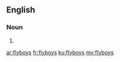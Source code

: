 ==English==

===Noun===
{{head|en|noun plural form}}

# {{plural of|flyboy|lang=en}}

[[ar:flyboys]]
[[fr:flyboys]]
[[ku:flyboys]]
[[my:flyboys]]